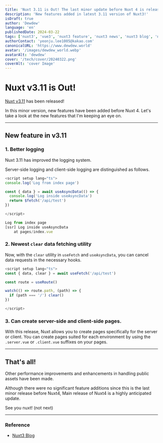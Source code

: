 ```yaml
---
title: 'Nuxt 3.11 is Out! The last minor update before Nuxt 4 is released.'
description: 'New features added in latest 3.11 version of Nuxt3!'
isDraft: true
author: 'Dewdew'
language: 'en'
publishedDate: 2024-03-22
tags: ['nuxt3', 'vue3', 'nuxt3 feature', 'nuxt3 news', 'nuxt3 blog', 'nuxt3 composables']
authorContact: 'yeonju.lee1005@kakao.com'
canonicalURL: 'https://www.dewdew.world'
avatar: '/images/dewdew_world.webp'
avatarAlt: 'dewdew'
cover: '/tech/cover/20240322.png'
coverAlt: 'cover Image'
---
```


# Nuxt v3.11 is Out!

[Nuxt v3.11](https://nuxt.com/) has been released!

In this minor version, new features have been added before Nuxt 4.
Let's take a look at the new features that I'm keeping an eye on.

---

## New feature in v3.11

### 1. Better logging

Nuxt 3.11 has improved the logging system.

Server-side logging and client-side logging are distinguished as follows.

```typescript
<script setup lang="ts">
console.log('Log from index page')

const { data } = await useAsyncData(() => {
  console.log('Log inside useAsyncData')
  return $fetch('/api/test')
})

</script>
```

```typescript
Log from index page
[ssr] Log inside useAsyncData 
    at pages/index.vue
```

### 2. Newest `clear` data fetching utility

Now, with the `clear` utility in `useFetch` and `useAsyncData`, you can cancel data requests in the necessary hooks.

```typescript
<script setup lang="ts">
const { data, clear } = await useFetch('/api/test')

const route = useRoute()

watch(() => route.path, (path) => {
  if (path === '/') clear()
})

</script>
```

### 3. Can create server-side and client-side pages.

With this release, Nuxt allows you to create pages specifically for the server or client.
You can create pages suited for each environment by using the `.server.vue` or `.client.vue` suffixes on your pages.

---

## That's all!
Other performance improvements and enhancements in handling public assets have been made.

Although there were no significant feature additions since this is the last minor release before Nuxt4,
Main release of Nuxt4 is a highly anticipated update.

See you nuxt! (not next)

---

### Reference

- [Nuxt3 Blog](https://nuxt.com/blog/v3-11)
